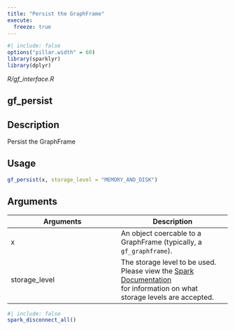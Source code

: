 ```yaml
---
title: "Persist the GraphFrame"
execute:
  freeze: true
---
```


```r
#| include: false
options("pillar.width" = 60)
library(sparklyr) 
library(dplyr)
```

*R/gf_interface.R*

## gf_persist

## Description
Persist the GraphFrame 


## Usage
```r
gf_persist(x, storage_level = "MEMORY_AND_DISK") 
```

## Arguments
|Arguments|Description|
|---|---|
| x | An object coercable to a GraphFrame (typically, a `gf_graphframe`). |
| storage_level | The storage level to be used. Please view the [Spark Documentation](http://spark.apache.org/docs/latest/programming-guide.html#rdd-persistence)<br>for information on what storage levels are accepted. |








```r
#| include: false
spark_disconnect_all()
```
